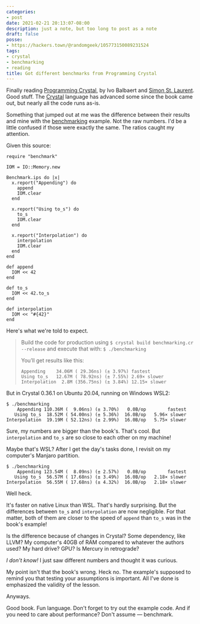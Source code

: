 ```yaml
---
categories:
- post
date: 2021-02-21 20:13:07-08:00
description: just a note, but too long to post as a note
draft: false
posse:
- https://hackers.town/@randomgeek/105773150089231524
tags:
- crystal
- benchmarking
- reading
title: Got different benchmarks from Programming Crystal
---
```


Finally reading [Programming Crystal][crystal-book], by Ivo Balbaert and [Simon
St.  Laurent][stl].  Good stuff.  The [Crystal][crystal-lang] language has
advanced some since the book came out, but nearly all the code runs as-is.

Something that jumped out at me was the difference between their results and
mine with the [benchmarking][] example.  Not the raw numbers.  I'd be a little
confused if those were exactly the same.  The ratios caught my attention.

Given this source:

```crystal
require "benchmark"

IOM = IO::Memory.new

Benchmark.ips do |x|
  x.report("Appending") do
    append
    IOM.clear
  end

  x.report("Using to_s") do
    to_s
    IOM.clear
  end

  x.report("Interpolation") do
    interpolation
    IOM.clear
  end
end

def append
  IOM << 42
end

def to_s
  IOM << 42.to_s
end

def interpolation
  IOM << "#{42}"
end
```

Here's what we're told to expect.

> Build the code for production using `$ crystal build benchmarking.cr --release` and execute that with: `$ ./benchmarking`
>
> You’ll get results like this:
>
> ``` text
> Appending    34.06M ( 29.36ns) (± 3.97%) fastest
> Using to_s   12.67M ( 78.92ns) (± 7.55%) 2.69× slower
> Interpolation  2.8M (356.75ns) (± 3.84%) 12.15× slower
> ```

But in Crystal 0.36.1 on Ubuntu 20.04, running on Windows WSL2:

``` text
$ ./benchmarking
    Appending 110.36M (  9.06ns) (± 3.70%)   0.0B/op        fastest
   Using to_s  18.52M ( 54.00ns) (± 5.36%)  16.0B/op   5.96× slower
Interpolation  19.19M ( 52.12ns) (± 2.99%)  16.0B/op   5.75× slower
```

Sure, my numbers are bigger than the book's.  That's cool.  But
`interpolation` and `to_s` are so close to each other on my machine!

Maybe that's WSL?  After I get the day's tasks done, I revisit on my computer's
Manjaro partition.

``` text
$ ./benchmarking
    Appending 123.54M (  8.09ns) (± 2.57%)   0.0B/op        fastest
   Using to_s  56.57M ( 17.68ns) (± 3.49%)  16.0B/op   2.18× slower
Interpolation  56.55M ( 17.68ns) (± 4.32%)  16.0B/op   2.18× slower
```

Well heck.

It's faster on native Linux than WSL.  That's hardly surprising.  But the
differences between `to_s` and `interpolation` are now negligible.  For
that matter, both of them are closer to the speed of `append` than `to_s`
was in the book's example!

Is the difference because of changes in Crystal?  Some dependency, like LLVM?
My computer's 40GB of RAM compared to whatever the authors used?  My hard
drive?  GPU?  Is Mercury in retrograde?

*I don't know!* I just saw different numbers and thought it was curious.

My point isn't that the book's wrong.  Heck no.  The example's supposed to
remind you that testing your assumptions is important.  All I've done is
emphasized the validity of the lesson.

Anyways.

Good book.  Fun language.  Don't forget to try out the example code.  And if
you need to care about performance?  Don't assume — benchmark.

[crystal-book]: https://pragprog.com/titles/crystal/programming-crystal/
[crystal-lang]: https://crystal-lang.org
[stl]: https://simonstl.com/
[benchmarking]: https://github.com/Ivo-Balbaert/programming_crystal/blob/master/code/managing_projects/benchmarking.cr
